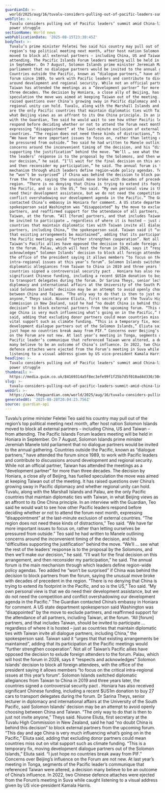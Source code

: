 ```yaml
---
guardianId: >-
  world/2025/aug/16/tuvalu-considers-pulling-out-of-pacific-leaders-summit-amid-china-linked-power-struggle
webTitle: >-
  Tuvalu considers pulling out of Pacific leaders’ summit amid China-linked
  power struggle
sectionName: World news
webPublicationDate: '2025-08-15T23:30:45Z'
bodyText: >-
  Tuvalu’s prime minister Feletei Teo said his country may pull out of the
  region’s top political meeting next month, after host nation Solomon Islands
  moved to block all external partners – including China, US and Taiwan – from
  attending. The Pacific Islands Forum leaders meeting will be held in Honiara
  in September. On 7 August, Solomon Islands prime minister Jeremiah Manele told
  parliament that no dialogue partners would be invited to the annual gathering.
  Countries outside the Pacific, known as “dialogue partners,” have attended the
  forum since 1989, to work with Pacific leaders and contribute to discussions
  around development and regional security. While not an official partner,
  Taiwan has attended the meetings as a “development partner” for more than
  three decades. The decision by Honiara, a close ally of Beijing, has fuelled
  speculation the move was aimed at keeping Taiwan out of the meeting. It has
  raised questions over China’s growing sway in Pacific diplomacy and whether
  regional unity can hold. Tuvalu, along with the Marshall Islands and Palau,
  are the only Pacific countries that maintain diplomatic ties with Taiwan, in
  what Beijing views as an affront to its One China principle. In an interview
  with the Guardian, Teo said he would wait to see how other Pacific leaders
  respond before deciding whether or not to attend the forum next month,
  expressing “disappointment” at the last-minute exclusion of external
  countries. “The region does not need these kinds of distractions,” Teo said.
  “We have far more important issues to focus on, rather than letting ourselves
  be pressured from outside.” Teo said he had written to Manele outlining
  concerns around the inconvenient timing of the decision, and his “difficulties
  supporting the justification” behind the move. “We’ll … see what the rest of
  the leaders’ response is to the proposal by the Solomons, and then we’ll make
  our decision,” he said. “I’ll wait for the final decision on this arrangement,
  and then reconsider my participation,” he said. The annual forum is the main
  mechanism through which leaders define region-wide policy agendas. Teo added
  he “won’t be surprised” if China was behind the decision to block partners
  from the forum, saying the unusual move broke with decades of precedent in the
  region. “There is no denying that China is trying to extend its footprint in
  the Pacific, and so is the US,” Teo said. “My own personal view is that we do
  need their development assistance, but we do not need the competition and
  conflict overshadowing our development agenda in the Pacific.” The Guardian
  contacted China’s embassy in Honiara for comment. A US state department
  spokesperson said Washington was “disappointed” by the move to exclude
  partners, and reaffirmed support for the attendance of all partners, including
  Taiwan, at the forum. “All [forum] partners, and that includes Taiwan, should
  be invited to participate … regardless of where it is hosted – just as
  countries that maintain diplomatic ties with Taiwan invite all dialogue
  partners, including China,” the spokesperson said. Taiwan said it “urges that
  that existing arrangements be maintained”, adding that its participation at
  the Pacific meetings would “further strengthen cooperation”. Not all of
  Taiwan’s Pacific allies have opposed the decision to exlude foreign attenders
  to the forum. Palau, which will host the forum in 2026, says it “respects and
  acknowledges” Solomon Islands’ decision to block all foreign attendees, with
  the office of the president saying it allows members “to focus on the critical
  intra-regional issues at this year’s forum”. Solomon Islands switched
  diplomatic allegiances from Taiwan to China in 2019 and three years later, the
  countries signed a controversial security pact . Honiara has also received
  significant Chinese funding, including a recent $US1m donation to buy 27 cars
  to transport delegates during the forum. Dr Sarina Theys, senior lecturer in
  diplomacy and international affairs at the University of the South Pacific,
  said Solomon Islands’ decision may be an attempt to avoid openly choosing
  between China and Taiwan. “The only way to do that is then to just not invite
  anyone,” Theys said. Niuone Eliuta, first secretary at the Tuvalu High
  Commission in New Zealand, said he had “no doubt China is behind this
  decision” to block external partners from the upcoming forum. “This day and
  age China is very much influencing what’s going on in the Pacific,” Eliuta
  said, adding that excluding donor partners could mean countries miss out on
  vital support such as climate funding. “This is a temporary fix, moving
  development dialogue partners out of the Solomon Islands,” Eliuta said. “I
  just hope no countries break away from PIF.” Concerns over Beijing’s influence
  on the Forum are not new. At last year’s meeting in Tonga, segments of the
  Pacific leader’s communique that referenced Taiwan were altered, a decision
  many believe to be an outcome of China’s influence. In 2022, two Chinese
  defence attaches were ejected from the Forum’s meeting in Suva while caught
  listening to a visual address given by US vice-president Kamala Harris.
headline: >-
  Tuvalu considers pulling out of Pacific leaders’ summit amid China-linked
  power struggle
thumbnail: >-
  https://media.guim.co.uk/84169314a5f8ec3efe99f1f25b7d5f010ad4d330/304_0_1440_1152/500.jpg
slug: >-
  tuvalu-considers-pulling-out-of-pacific-leaders-summit-amid-china-linked-power-struggle
webUrl: >-
  https://www.theguardian.com/world/2025/aug/16/tuvalu-considers-pulling-out-of-pacific-leaders-summit-amid-china-linked-power-struggle
generatedAt: '2025-08-28T20:04:23.756Z'
source: guardian-api
---
```

Tuvalu’s prime minister Feletei Teo said his country may pull out of the region’s top political meeting next month, after host nation Solomon Islands moved to block all external partners – including China, US and Taiwan – from attending. The Pacific Islands Forum leaders meeting will be held in Honiara in September. On 7 August, Solomon Islands prime minister Jeremiah Manele told parliament that no dialogue partners would be invited to the annual gathering. Countries outside the Pacific, known as “dialogue partners,” have attended the forum since 1989, to work with Pacific leaders and contribute to discussions around development and regional security. While not an official partner, Taiwan has attended the meetings as a “development partner” for more than three decades. The decision by Honiara, a close ally of Beijing, has fuelled speculation the move was aimed at keeping Taiwan out of the meeting. It has raised questions over China’s growing sway in Pacific diplomacy and whether regional unity can hold. Tuvalu, along with the Marshall Islands and Palau, are the only Pacific countries that maintain diplomatic ties with Taiwan, in what Beijing views as an affront to its One China principle. In an interview with the Guardian, Teo said he would wait to see how other Pacific leaders respond before deciding whether or not to attend the forum next month, expressing “disappointment” at the last-minute exclusion of external countries. “The region does not need these kinds of distractions,” Teo said. “We have far more important issues to focus on, rather than letting ourselves be pressured from outside.” Teo said he had written to Manele outlining concerns around the inconvenient timing of the decision, and his “difficulties supporting the justification” behind the move. “We’ll … see what the rest of the leaders’ response is to the proposal by the Solomons, and then we’ll make our decision,” he said. “I’ll wait for the final decision on this arrangement, and then reconsider my participation,” he said. The annual forum is the main mechanism through which leaders define region-wide policy agendas. Teo added he “won’t be surprised” if China was behind the decision to block partners from the forum, saying the unusual move broke with decades of precedent in the region. “There is no denying that China is trying to extend its footprint in the Pacific, and so is the US,” Teo said. “My own personal view is that we do need their development assistance, but we do not need the competition and conflict overshadowing our development agenda in the Pacific.” The Guardian contacted China’s embassy in Honiara for comment. A US state department spokesperson said Washington was “disappointed” by the move to exclude partners, and reaffirmed support for the attendance of all partners, including Taiwan, at the forum. “All [forum] partners, and that includes Taiwan, should be invited to participate … regardless of where it is hosted – just as countries that maintain diplomatic ties with Taiwan invite all dialogue partners, including China,” the spokesperson said. Taiwan said it “urges that that existing arrangements be maintained”, adding that its participation at the Pacific meetings would “further strengthen cooperation”. Not all of Taiwan’s Pacific allies have opposed the decision to exlude foreign attenders to the forum. Palau, which will host the forum in 2026, says it “respects and acknowledges” Solomon Islands’ decision to block all foreign attendees, with the office of the president saying it allows members “to focus on the critical intra-regional issues at this year’s forum”. Solomon Islands switched diplomatic allegiances from Taiwan to China in 2019 and three years later, the countries signed a controversial security pact . Honiara has also received significant Chinese funding, including a recent $US1m donation to buy 27 cars to transport delegates during the forum. Dr Sarina Theys, senior lecturer in diplomacy and international affairs at the University of the South Pacific, said Solomon Islands’ decision may be an attempt to avoid openly choosing between China and Taiwan. “The only way to do that is then to just not invite anyone,” Theys said. Niuone Eliuta, first secretary at the Tuvalu High Commission in New Zealand, said he had “no doubt China is behind this decision” to block external partners from the upcoming forum. “This day and age China is very much influencing what’s going on in the Pacific,” Eliuta said, adding that excluding donor partners could mean countries miss out on vital support such as climate funding. “This is a temporary fix, moving development dialogue partners out of the Solomon Islands,” Eliuta said. “I just hope no countries break away from PIF.” Concerns over Beijing’s influence on the Forum are not new. At last year’s meeting in Tonga, segments of the Pacific leader’s communique that referenced Taiwan were altered, a decision many believe to be an outcome of China’s influence. In 2022, two Chinese defence attaches were ejected from the Forum’s meeting in Suva while caught listening to a visual address given by US vice-president Kamala Harris.
